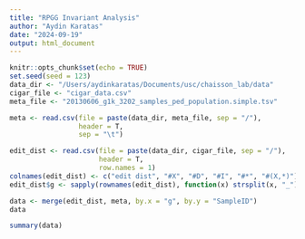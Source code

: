 ```yaml
---
title: "RPGG Invariant Analysis"
author: "Aydin Karatas"
date: "2024-09-19"
output: html_document
---
```


```r
knitr::opts_chunk$set(echo = TRUE)
set.seed(seed = 123)
data_dir <- "/Users/aydinkaratas/Documents/usc/chaisson_lab/data"
cigar_file <- "cigar_data.csv"
meta_file <- "20130606_g1k_3202_samples_ped_population.simple.tsv"
```

```r
meta <- read.csv(file = paste(data_dir, meta_file, sep = "/"), 
                 header = T,
                 sep = "\t")

edit_dist <- read.csv(file = paste(data_dir, cigar_file, sep = "/"), 
                      header = T, 
                      row.names = 1)
colnames(edit_dist) <- c("edit dist", "#X", "#D", "#I", "#*", "#(X,*)")
edit_dist$g <- sapply(rownames(edit_dist), function(x) strsplit(x, "_")[[1]][1])

data <- merge(edit_dist, meta, by.x = "g", by.y = "SampleID")
data
```

```r
summary(data)
```


